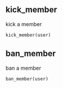 ## kick_member
kick a member

```python
kick_member(user)
```

## ban_member
ban a member

```python
ban_member(user)
```
